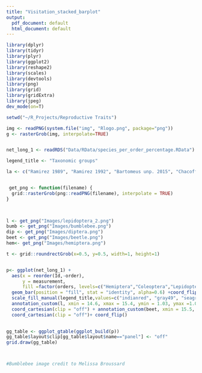 ```yaml
---
title: "Visitation_stacked_barplot"
output:
  pdf_document: default
  html_document: default
---
```



```r
library(dplyr)
library(tidyr)
library(plyr)
library(ggplot2)
library(reshape2)
library(scales)
library(devtools)
library(png)
library(grid)
library(gridExtra)
library(jpeg)
dev_mode(on=T)

setwd("~/R_Projects/Reproductive Traits")

img <- readPNG(system.file("img", "Rlogo.png", package="png"))
g <- rasterGrob(img, interpolate=TRUE)


net_long_1 <- readRDS("Data/RData/species_per_order_percentage.RData")

legend_title <- "Taxonomic groups"

la <- c("Ramirez 1989", "Ramirez 1992", "Bartomeus unp. 2015", "Chacoff 2011","Bartomeus 2008 1", "Bartomeus 2008 2", "Robertson 1929", "Small 1976","Inouye 1990", "Souza 2018", "Bundgaard 2003", "Inouye 1988", "Dupont 2009 1", "Olesen 2002 1", "Fang huang 2012", "mcmullen 1993", "Olesen 2002 2", "Dicks 2002","Elberling 1999", "Primack 1983 1", "Primack 1983 2", "Kato 2000", "Kaiser-Bunbunry 2009", "Traveset 2013", "Kevan 1970", "Bek 2006","Primack 1983 3", "Kaiser-Bunbury 2014", "Dupont 2009 2", "Lundgren 2005")


 get_png <- function(filename) {
  grid::rasterGrob(png::readPNG(filename), interpolate = TRUE)
}


 
l <- get_png("Images/lepidoptera_2.png")
bumb <- get_png("Images/bumblebee.png")
dip <- get_png("Images/diptera.png")
beet <- get_png("Images/beetle.png")
hem<- get_png("Images/hemiptera.png")

t <- grid::roundrectGrob(x=0.5, y=0.5, width=1, height=1)


p<- ggplot(net_long_1) +
  aes(x = reorder(Id,-order), 
      y = measurement, 
      fill =factor(orders, levels=c("Hemiptera","Coleoptera","Lepidoptera","Diptera", "Hymenoptera"))) +
  geom_bar(position = "fill", stat = "identity", alpha=0.6) +coord_flip() +scale_x_discrete(labels= la) + 
  scale_fill_manual(legend_title,values=c("indianred", "gray49", "seagreen", "darkgoldenrod2", "#386cb0")) + theme_classic()+xlab("Networks")+ylab("Species per order") +scale_y_continuous(labels = scales::percent) + theme(legend.background = element_rect(fill=alpha('blue', 0.0)))+
  annotation_custom(l, xmin = 14.6, xmax = 15.4, ymin = 1.03, ymax =1.09) + annotation_custom(bumb, xmin = 11.6, xmax = 13.9, ymin = 1.03, ymax =1.09)+ annotation_custom(dip, xmin = 13.4, xmax = 14.4, ymin = 1.035, ymax =1.085)+
  coord_cartesian(clip = "off") + annotation_custom(beet, xmin = 15.5, xmax = 16.7, ymin = 0.86, ymax =1.255)+ annotation_custom(hem, xmin = 16.9, xmax = 17.65, ymin = 0.883, ymax =1.233)+
  coord_cartesian(clip = "off")+ coord_flip()
 

gg_table <- ggplot_gtable(ggplot_build(p))
gg_table$layout$clip[gg_table$layout$name=="panel"] <- "off"
grid.draw(gg_table)



#Bumblebee image credit to Melissa Broussard
```

